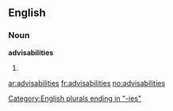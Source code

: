 ==English==

===Noun===
'''advisabilities'''

# {{plural of|[[advisability]]}}

[[Category:English plurals ending in "-ies"]]

[[ar:advisabilities]]
[[fr:advisabilities]]
[[no:advisabilities]]